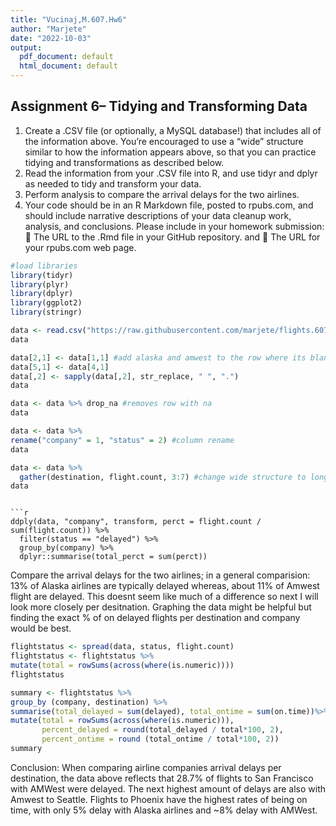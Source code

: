 ```yaml
---
title: "Vucinaj,M.607.Hw6"
author: "Marjete"
date: "2022-10-03"
output:
  pdf_document: default
  html_document: default
---
```


## Assignment 6– Tidying and Transforming Data
(1) Create a .CSV file (or optionally, a MySQL database!) that includes all of the information above.
You’re encouraged to use a “wide” structure similar to how the information appears above, so
that you can practice tidying and transformations as described below.
(2) Read the information from your .CSV file into R, and use tidyr and dplyr as needed to tidy
and transform your data.
(3) Perform analysis to compare the arrival delays for the two airlines.
(4) Your code should be in an R Markdown file, posted to rpubs.com, and should include narrative
descriptions of your data cleanup work, analysis, and conclusions. Please include in your
homework submission:
 The URL to the .Rmd file in your GitHub repository. and
 The URL for your rpubs.com web page.

```r
#load libraries
library(tidyr)
library(plyr)
library(dplyr)
library(ggplot2)
library(stringr)

data <- read.csv("https://raw.githubusercontent.com/marjete/flights.607/main/flights.607.csv") 
data
```


```r
data[2,1] <- data[1,1] #add alaska and amwest to the row where its blank
data[5,1] <- data[4,1]
data[,2] <- sapply(data[,2], str_replace, " ", ".")
data
```
```r
data <- data %>% drop_na #removes row with na
data
```
```r
data <- data %>%
rename("company" = 1, "status" = 2) #column rename
data
```
```r
data <- data %>% 
  gather(destination, flight.count, 3:7) #change wide structure to long
data
```
```

```r
ddply(data, "company", transform, perct = flight.count / sum(flight.count)) %>% 
  filter(status == "delayed") %>%
  group_by(company) %>% 
  dplyr::summarise(total_perct = sum(perct)) 
```
Compare the arrival delays for the two airlines; in a general comparision: 13% of Alaska airlines are typically delayed whereas, about 11% of Amwest flight are delayed. This doesnt seem like much of a difference so next I will look more closely per desitnation. Graphing the data might be helpful but finding the exact % of on delayed flights per destination and company would be best. 

```r
flightstatus <- spread(data, status, flight.count)
flightstatus <- flightstatus %>%
mutate(total = rowSums(across(where(is.numeric))))
flightstatus
```
```r
summary <- flightstatus %>%
group_by (company, destination) %>%
summarise(total_delayed = sum(delayed), total_ontime = sum(on.time))%>%
mutate(total = rowSums(across(where(is.numeric))),
       percent_delayed = round(total_delayed / total*100, 2),
       percent_ontime = round (total_ontime / total*100, 2))
summary
```
Conclusion: When comparing airline companies arrival delays per destination, the data above reflects that 28.7%  of flights to San Francisco with AMWest were delayed. The next highest amount of delays are also with Amwest to Seattle. Flights to Phoenix have the highest rates of being on time, with only 5% delay with Alaska airlines and ~8% delay with AMWest. 
